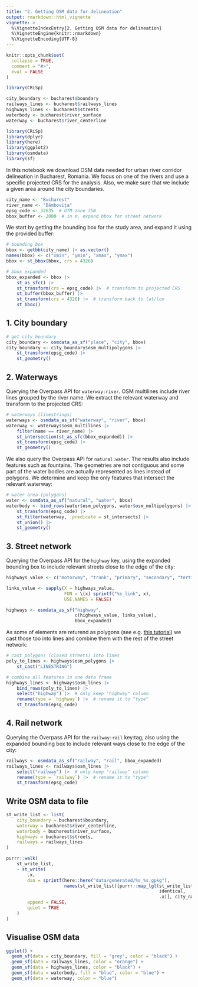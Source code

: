 ```yaml
---
title: "2. Getting OSM data for delineation"
output: rmarkdown::html_vignette
vignette: >
  %\VignetteIndexEntry{2. Getting OSM data for delineation}
  %\VignetteEngine{knitr::rmarkdown}
  %\VignetteEncoding{UTF-8}
---
```


```r
knitr::opts_chunk$set(
  collapse = TRUE,
  comment = "#>",
  eval = FALSE
)

library(CRiSp)

city_boundary <- bucharest$boundary
railways_lines <- bucharest$railways_lines
highways_lines <- bucharest$streets
waterbody <- bucharest$river_surface
waterway <- bucharest$river_centerline
```

```r
library(CRiSp)
library(dplyr)
library(here)
library(ggplot2)
library(osmdata)
library(sf)
```

In this notebook we download OSM data needed for urban river corridor delineation in Bucharest, Romania. We focus on one of the rivers and use a specific projected CRS for the analysis. Also, we make sure that we include a given area around the city boundaries.

```r
city_name <- "Bucharest"
river_name <- "Dâmbovița"
epsg_code <- 32635  # UTM zone 35N
bbox_buffer <- 2000  # in m, expand bbox for street network
```

We start by getting the bounding box for the study area, and expand it using the provided buffer:

```r
# bounding box
bbox <- getbb(city_name) |> as.vector()
names(bbox) <- c("xmin", "ymin", "xmax", "ymax")
bbox <- st_bbox(bbox, crs = 4326)

# bbox expanded
bbox_expanded <- bbox |>
    st_as_sfc() |>
    st_transform(crs = epsg_code) |>  # transform to projected CRS
    st_buffer(bbox_buffer) |>
    st_transform(crs = 4326) |>  # transform back to lat/lon
    st_bbox()
```

## 1. City boundary

```r
# get city boundary
city_boundary <- osmdata_as_sf("place", "city", bbox)
city_boundary <- city_boundary$osm_multipolygons |>
    st_transform(epsg_code) |>
    st_geometry()
```

## 2. Waterways

Querying the Overpass API for `waterway:river`. OSM multilines include river lines grouped by the river name. We extract the relevant waterway and transform to the projected CRS:

```r
# waterways (linestrings)
waterways <- osmdata_as_sf("waterway", "river", bbox)
waterway <- waterways$osm_multilines |>
    filter(name == river_name) |>
    st_intersection(st_as_sfc(bbox_expanded)) |> 
    st_transform(epsg_code) |>
    st_geometry()
```

We also query the Overpass API for `natural:water`. The results also include features such as fountains. The geometries are not contiguous and some part of the water bodies are actually represented as lines instead of polygons. We determine and keep the only features that intersect the relevant waterway:

```r
# water area (polygons)
water <- osmdata_as_sf("natural", "water", bbox)
waterbody <- bind_rows(water$osm_polygons, water$osm_multipolygons) |>
    st_transform(epsg_code) |>
    st_filter(waterway, .predicate = st_intersects) |>
    st_union() |>
    st_geometry()
```

## 3. Street network

Querying the Overpass API for the `highway` key, using the expanded bounding box to include relevant streets close to the edge of the city:

```r
highways_value <- c("motorway", "trunk", "primary", "secondary", "tertiary")

links_value <- sapply(X = highways_value, 
                      FUN = \(x) sprintf("%s_link", x), 
                      USE.NAMES = FALSE)

highways <- osmdata_as_sf("highway",
                          c(highways_value, links_value),
                          bbox_expanded)
```

As some of elements are returend as polygons (see e.g. [this tutorial](https://geospatial-community.netlify.app/post/2022-03-31-spatial-networks/)) we cast those too into lines and combine them with the rest of the street network:

```r
# cast polygons (closed streets) into lines
poly_to_lines <- highways$osm_polygons |>
    st_cast("LINESTRING")

# combine all features in one data frame
highways_lines <- highways$osm_lines |>
    bind_rows(poly_to_lines) |>
    select("highway") |>  # only keep "highway" column
    rename(type = `highway`) |>  # rename it to "type"
    st_transform(epsg_code)
```

## 4. Rail network

Querying the Overpass API for the `railway:rail` key:tag, also using the expanded bounding box to include relevant ways close to the edge of the city:

```r
railways <- osmdata_as_sf("railway", "rail", bbox_expanded)
railways_lines <- railways$osm_lines |>
    select("railway") |>  # only keep "railway" column
    rename(type = `railway`) |>  # rename it to "type"
    st_transform(epsg_code)
```

## Write OSM data to file

```r
st_write_list <- list(
    city_boundary = bucharest$boundary,
    waterway = bucharest$river_centerline, 
    waterbody = bucharest$river_surface,
    highways = bucharest$streets,
    railways = railways_lines
)

purrr::walk(
    st_write_list,
    ~ st_write(
        .x,
        dsn = sprintf(here::here("data/generated/%s_%s.gpkg"), 
                      names(st_write_list)[purrr::map_lgl(st_write_list, 
                                                          identical, 
                                                          .x)], city_name),
        append = FALSE,
        quiet = TRUE
    )
)
```


## Visualise OSM data

```r
ggplot() +
  geom_sf(data = city_boundary, fill = "grey", color = "black") +
  geom_sf(data = railways_lines, color = "orange") +
  geom_sf(data = highways_lines, color = "black") +
  geom_sf(data = waterbody, fill = "blue", color = "blue") +
  geom_sf(data = waterway, color = "blue")
```

